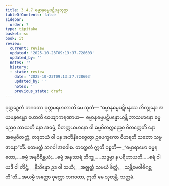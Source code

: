 ```yaml
---
title: 3.4.7 ဓမ္မာနုဓမ္မပဋိပန္နသုတ္တ
tableOfContents: false
sidebar:
  order: 7
type: tipitaka
basket: su
book: it
review:
  current: review
  updated: '2025-10-23T09:13:37.728603'
  updated_by: ''
  notes: ''
  history:
  - state: review
    date: '2025-10-23T09:13:37.728603'
    updated_by: ''
    notes: ''
    previous_state: draft
---
```



<ReviewStatus review={frontmatter.review} showDetails={true} />

<HypothesisAnnotation frontmatter={frontmatter} />

<DynamicBreadcrumb />

<Division number="86" book="it" e="ch" v="18" p="250">

<Paragraph number="597" book="it">
ဝုတ္တဉှေတံ ဘဂဝတာ ဝုတ္တမရဟတာတိ မေ သုတံ—
</Paragraph>

<Paragraph number="598" book="it">
“ဓမ္မာနုဓမ္မပဋိပန္နဿ ဘိက္ခုနော အယမနုဓမ္မော ဟောတိ ဝေယျာကရဏာယ—  ဓမ္မာနုဓမ္မပဋိပန္နောယန္တိ ဘာသမာနော ဓမ္မညေဝ ဘာသတိ နော အဓမ္မံ, ဝိတက္ကယမာနော ဝါ ဓမ္မဝိတက္ကညေဝ ဝိတက္ကေတိ နော အဓမ္မဝိတက္ကံ, တဒုဘယံ ဝါ ပန အဘိနိဝေဇ္ဇေတွာ ဥပေက္ခကော ဝိဟရတိ သတော သမ္ပဇာနော”တိ. ဧတမတ္ထံ ဘဂဝါ အဝေါစ. တတ္ထေတံ ဣတိ ဝုစ္စတိ—
</Paragraph>

<Paragraph number="599" type="verses" book="it">
_“ဓမ္မာရာမော ဓမ္မရတော,_  
_ဓမ္မံ အနုဝိစိန္တယံ;_  
_ဓမ္မံ အနုဿရံ ဘိက္ခု,_  
_သဒ္ဓမ္မာ န ပရိဟာယတိ._  

</Paragraph>

<Paragraph number="600" type="verses" book="it">
_စရံ ဝါ ယဒိ ဝါ တိဋ္ဌံ,_  
_နိသိန္နော ဥဒ ဝါ သယံ;_  
_အဇ္ဈတ္တံ သမယံ စိတ္တံ,_  
_သန္တိမေဝါဓိဂစ္ဆတီ”တိ._  

</Paragraph>

<Paragraph number="601" book="it">
အယမ္ပိ အတ္ထော ဝုတ္တော ဘဂဝတာ, ဣတိ မေ သုတန္တိ.

</Paragraph>
</Division>

<Paragraph number="602" type="center" book="it">
သတ္တမံ.
</Paragraph>